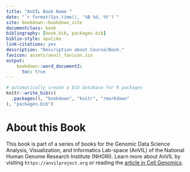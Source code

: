 ```yaml
---
title: "AnVIL Book Name "
date: "`r format(Sys.time(), '%B %d, %Y')`"
site: bookdown::bookdown_site
documentclass: book
bibliography: [book.bib, packages.bib]
biblio-style: apalike
link-citations: yes
description: "Description about Course/Book."
favicon: assets/anvil_favicon.ico
output:
    bookdown::word_document2:
      toc: true
---
```


```r
# automatically create a bib database for R packages
knitr::write_bib(c(
  .packages(), "bookdown", "knitr", "rmarkdown"
), "packages.bib")
```

# About this Book {-}

This book is part of a series of books for the Genomic Data Science Analysis, Visualization, and Informatics Lab-space (AnVIL) of the National Human Genome Research Institute (NHGRI). Learn more about AnVIL by visiting `https://anvilproject.org` or reading the [article in Cell Genomics](https://www.sciencedirect.com/science/article/pii/S2666979X21001063).
